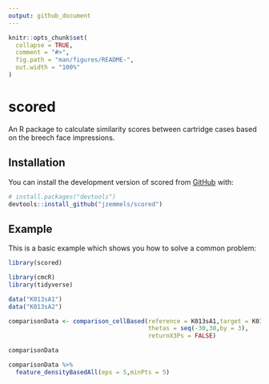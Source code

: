 ```yaml
---
output: github_document
---
```


<!-- README.md is generated from README.Rmd. Please edit that file -->

```r
knitr::opts_chunk$set(
  collapse = TRUE,
  comment = "#>",
  fig.path = "man/figures/README-",
  out.width = "100%"
)
```

# scored

<!-- badges: start -->
<!-- badges: end -->

An R package to calculate similarity scores between cartridge cases based on the breech face impressions.

## Installation

You can install the development version of scored from [GitHub](https://github.com/) with:

``` r
# install.packages("devtools")
devtools::install_github("jzemmels/scored")
```

## Example

This is a basic example which shows you how to solve a common problem:

```r
library(scored)

library(cmcR)
library(tidyverse)

data("K013sA1")
data("K013sA2")
```


```r
comparisonData <- comparison_cellBased(reference = K013sA1,target = K013sA2,
                                       thetas = seq(-30,30,by = 3),
                                       returnX3Ps = FALSE)

comparisonData
```

```r
comparisonData %>%
  feature_densityBasedAll(eps = 5,minPts = 5)
```

